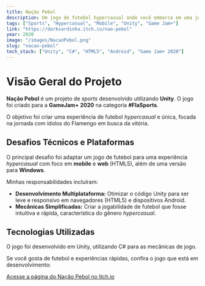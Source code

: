 ```yaml
---
title: Nação Pebol
description: Um jogo de futebol hypercasual onde você embarca em uma jornada com ídolos do Flamengo em busca da vitória.
tags: ["Sports", "Hypercasual", "Mobile", "Unity", "Game Jam+"]
link: "https://darksardinha.itch.io/nao-pebol"
year: 2020
image: "/images/NacaoPebol.png" 
slug: "nacao-pebol"
tech_stack: ["Unity", "C#", "HTML5", "Android", "Game Jam+ 2020"]
---
```


# Visão Geral do Projeto

**Nação Pebol** é um projeto de *sports* desenvolvido utilizando **Unity**. O jogo foi criado para a **GameJam+ 2020** na categoria **#FlaSports**.

O objetivo foi criar uma experiência de futebol *hypercasual* e única, focada na jornada com ídolos do Flamengo em busca da vitória.

## Desafios Técnicos e Plataformas

O principal desafio foi adaptar um jogo de futebol para uma experiência *hypercasual* com foco em **mobile** e **web** (HTML5), além de uma versão para **Windows**.

Minhas responsabilidades incluíram:

* **Desenvolvimento Multiplataforma:** Otimizar o código Unity para ser leve e responsivo em navegadores (HTML5) e dispositivos Android.
* **Mecânicas Simplificadas:** Criar a jogabilidade de futebol que fosse intuitiva e rápida, característica do gênero *hypercasual*.

## Tecnologias Utilizadas

O jogo foi desenvolvido em Unity, utilizando C# para as mecânicas de jogo.

Se você gosta de futebol e experiências rápidas, confira o jogo que está em desenvolvimento:

[Acesse a página do Nação Pebol no Itch.io](https://darksardinha.itch.io/nao-pebol)